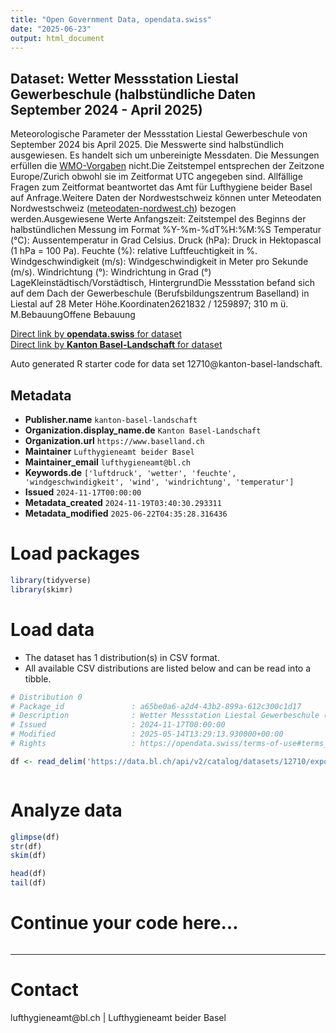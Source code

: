```yaml
---
title: "Open Government Data, opendata.swiss"
date: "2025-06-23"
output: html_document
---
```


## Dataset: Wetter Messstation Liestal Gewerbeschule (halbstündliche Daten September 2024 - April 2025)

Meteorologische Parameter
der Messstation Liestal Gewerbeschule von September 2024 bis April
2025. Die Messwerte sind halbstündlich ausgewiesen. Es handelt sich
um unbereinigte Messdaten. Die Messungen erfüllen die [WMO-Vorgaben](https://www.meteoschweiz.admin.ch/wetter/messsysteme/bodenstationen/automatisches-messnetz/zertifizierung-von-messstationen.html) nicht.Die Zeitstempel
entsprechen der Zeitzone Europe/Zurich obwohl sie im Zeitformat UTC angegeben
sind. Allfällige Fragen zum Zeitformat beantwortet das Amt für Lufthygiene
beider Basel auf Anfrage.Weitere Daten der
Nordwestschweiz können unter Meteodaten Nordwestschweiz ([meteodaten-nordwest.ch](https://meteodaten-nordwest.ch/))
bezogen werden.Ausgewiesene Werte
Anfangszeit: Zeitstempel des
     Beginns der halbstündlichen Messung im Format %Y-%m-%dT%H:%M:%S
Temperatur (°C):
     Aussentemperatur in Grad Celsius.
Druck (hPa): Druck in
     Hektopascal (1 hPa = 100 Pa).
Feuchte (%): relative
     Luftfeuchtigkeit in %.
Windgeschwindigkeit (m/s):
     Windgeschwindigkeit in Meter pro Sekunde (m/s).
Windrichtung (°):
     Windrichtung in Grad (°)
LageKleinstädtisch/Vorstädtisch,
HintergrundDie Messstation befand sich auf dem Dach der Gewerbeschule (Berufsbildungszentrum Baselland) in Liestal auf
28 Meter Höhe.Koordinaten2621832 / 1259897;
310 m ü. M.BebauungOffene Bebauung
 

[Direct link by **opendata.swiss** for dataset](https://opendata.swiss/de/dataset/wetter-messstation-liestal-gewerbeschule-halbstundliche-daten-seit-september-2024)<br>
[Direct link by **Kanton Basel-Landschaft** for dataset](https://data.bl.ch/explore/dataset/12710/)

Auto generated R starter code for data set 12710@kanton-basel-landschaft.

## Metadata

- **Publisher.name** `kanton-basel-landschaft`
- **Organization.display_name.de** `Kanton Basel-Landschaft`
- **Organization.url** `https://www.baselland.ch`
- **Maintainer** `Lufthygieneamt beider Basel`
- **Maintainer_email** `lufthygieneamt@bl.ch`
- **Keywords.de** `['luftdruck', 'wetter', 'feuchte', 'windgeschwindigkeit', 'wind', 'windrichtung', 'temperatur']`
- **Issued** `2024-11-17T00:00:00`
- **Metadata_created** `2024-11-19T03:40:30.293311`
- **Metadata_modified** `2025-06-22T04:35:28.316436`


# Load packages

```r

library(tidyverse)
library(skimr)

```

# Load data

-   The dataset has 1 distribution(s) in CSV format.
-   All available CSV distributions are listed below and can be read into a tibble.

```r

# Distribution 0
# Package_id               : a65be0a6-a2d4-43b2-899a-612c300c1d17
# Description              : Wetter Messstation Liestal Gewerbeschule (halbstündliche Daten September 2024 - April 2025) (csv)
# Issued                   : 2024-11-17T00:00:00
# Modified                 : 2025-05-14T13:29:13.930000+00:00
# Rights                   : https://opendata.swiss/terms-of-use#terms_by

df <- read_delim('https://data.bl.ch/api/v2/catalog/datasets/12710/exports/csv?use_labels=true')



```

# Analyze data

```r

glimpse(df)
str(df)
skim(df)

head(df)
tail(df)

```

# Continue your code here...

```r

```

------------------------------------------------------------------------

# Contact

lufthygieneamt@bl.ch | Lufthygieneamt beider Basel
